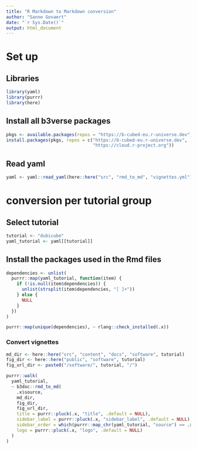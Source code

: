 ```yaml
---
title: "R Markdown to Markdown conversion"
author: "Sanne Govaert"
date: "`r Sys.Date()`"
output: html_document
---
```


# Set up

## Libraries

```r
library(yaml)
library(purrr)
library(here)
```

## Install all b3verse packages

```r
pkgs <- available.packages(repos = "https://b-cubed-eu.r-universe.dev")[, "Package"]
install.packages(pkgs, repos = c("https://b-cubed-eu.r-universe.dev",
                                 "https://cloud.r-project.org"))
```

## Read yaml

```r
yaml <- yaml::read_yaml(here::here("src", "rmd_to_md", "vignettes.yml"))
```

# conversion per tutorial group

## Select tutorial

```r
tutorial <- "dubicube"
yaml_tutorial <- yaml[[tutorial]]
```

## Install the packages used in the Rmd files

```r
dependencies <- unlist(
  purrr::map(yaml_tutorial, function(item) {
    if (!is.null(item$dependencies)) {
      unlist(strsplit(item$dependencies, "[ ]+"))
    } else {
      NULL
    }
  })
)

purrr::map(unique(dependencies), ~ rlang::check_installed(.x))
```

### Convert vignettes

```r
md_dir <- here::here("src", "content", "docs", "software", tutorial)
fig_dir <- here::here("public", "software", tutorial)
fig_url_dir <- paste0("/software/", tutorial, "/")

purrr::walk(
  yaml_tutorial,
  ~ b3doc::rmd_to_md(
    .x$source,
    md_dir,
    fig_dir,
    fig_url_dir,
    title = purrr::pluck(.x, "title", .default = NULL),
    sidebar_label = purrr::pluck(.x, "sidebar_label", .default = NULL),
    sidebar_order = which(purrr::map_chr(yaml_tutorial, "source") == .x$source),
    logo = purrr::pluck(.x, "logo", .default = NULL)
  )
)
```
